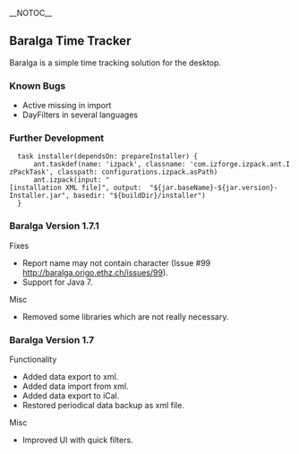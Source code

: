 __NOTOC__

== Baralga Time Tracker ==
Baralga is a simple time tracking solution for the desktop.

=== Known Bugs ===
* Active missing in import
* DayFilters in several languages

=== Further Development ===
   task installer(dependsOn: prepareInstaller) {
       ant.taskdef(name: 'izpack', classname: 'com.izforge.izpack.ant.IzPackTask', classpath: configurations.izpack.asPath)
       ant.izpack(input: "[installation XML file]", output:  "${jar.baseName}-${jar.version}-Installer.jar", basedir: "${buildDir}/installer")
   }

=== Baralga Version 1.7.1 ===
Fixes 
* Report name may not contain character (Issue #99 http://baralga.origo.ethz.ch/issues/99).
* Support for Java 7.

Misc
* Removed some libraries which are not really necessary.


=== Baralga Version 1.7 ===
Functionality
* Added data export to xml.
* Added data import from xml.
* Added data export to iCal.
* Restored periodical data backup as xml file.

Misc
* Improved UI with quick filters.
